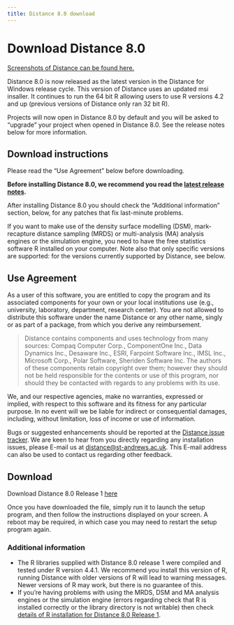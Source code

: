 ```yaml
---
title: Distance 8.0 download
---
```


# Download Distance 8.0

[Screenshots of Distance can be found here.](DistWin_images.qmd)

Distance 8.0 is now released as the latest version in the Distance for Windows release cycle. This version of Distance uses an updated msi insaller. It continues to run the 64 bit R allowing users to use R versions 4.2 and up (previous versions of Distance only ran 32 bit R). 
 
Projects will now open in Distance 8.0 by default and you will be asked to "upgrade" your project when opened in Distance 8.0. See the release notes below for more information.

## Download instructions

Please read the "Use Agreement" below before downloading.

**Before installing Distance 8.0, we recommend you read the [latest release notes](relnote.qmd).**

After installing Distance 8.0 you should check the "Additional information" section, below, for any patches that fix last-minute problems.

If you want to make use of the density surface modelling (DSM), mark-recapture distance sampling (MRDS) or multi-analysis (MA) analysis engines or the simulation engine, you need to have the free statistics software R installed on your computer. Note also that only specific versions are supported: for the versions currently supported by Distance, see below.

## Use Agreement

As a user of this software, you are entitled to copy the program and its associated components for your own or your local institutions use (e.g., university, laboratory, department, research center). You are not allowed to distribute this software under the name Distance or any other name, singly or as part of a package, from which you derive any reimbursement.

> Distance contains components and uses technology from many sources: Compaq Computer Corp., ComponentOne Inc., Data Dynamics Inc., Desaware Inc., ESRI, Farpoint Software Inc., IMSL Inc., Microsoft Corp., Polar Software, Sheriden Software Inc. The authors of these components retain copyright over them; however they should not be held responsible for the contents or use of this program, nor should they be contacted with regards to any problems with its use.

We, and our respective agencies, make no warranties, expressed or implied, with respect to this software and its fitness for any particular purpose. In no event will we be liable for indirect or consequential damages, including, without limitation, loss of income or use of information.

Bugs or suggested enhancements should be reported at the [Distance issue tracker](https://github.com/distancedevelopment/distance-bugs). We are keen to hear from you directly regarding any installation issues, please E-mail us at [distance@st-andrews.ac.uk](mailto:distance@st-andrews.ac.uk). This E-mail address can also be used to contact us regarding other feedback.

## Download

Download Distance 8.0 Release 1 <a href="https://app.onlinesurveys.jisc.ac.uk/s/standrews/distance-8-0-release-1-download" target="_blank">here</a>
 
Once you have downloaded the file, simply run it to launch the setup program, and then follow the instructions displayed on your screen.  A reboot may be required, in which case you may need to restart the setup program again. 

### Additional information

* The R libraries supplied with Distance 8.0 release 1 were compiled and tested under R version 4.4.1. We recommend you install this version of R, running Distance with older versions of R will lead to warning messages. Newer versions of R may work, but there is no guarantee of this.
* If you're having problems with using the MRDS, DSM and MA analysis engines or the simulation engine (errors regarding check that R is installed correctly or the library directory is not writable) then check [details of R installation for Distance 8.0 Release 1](distwin_installdetails.qmd).


